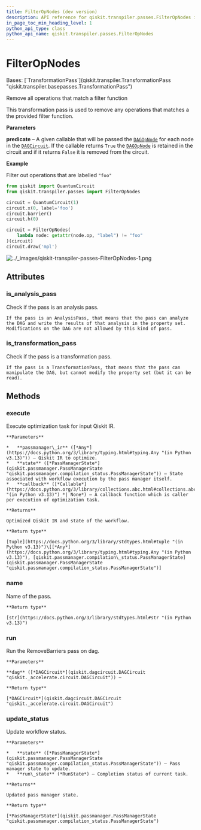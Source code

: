 ```yaml
---
title: FilterOpNodes (dev version)
description: API reference for qiskit.transpiler.passes.FilterOpNodes in the dev version of qiskit
in_page_toc_min_heading_level: 1
python_api_type: class
python_api_name: qiskit.transpiler.passes.FilterOpNodes
---
```


# FilterOpNodes

<Class id="qiskit.transpiler.passes.FilterOpNodes" isDedicatedPage={true} github="https://github.com/Qiskit/qiskit/tree/main/qiskit/transpiler/passes/utils/filter_op_nodes.py#L24-L65" signature="qiskit.transpiler.passes.FilterOpNodes(*args, **kwargs)" modifiers="class">
  Bases: [`TransformationPass`](qiskit.transpiler.TransformationPass "qiskit.transpiler.basepasses.TransformationPass")

  Remove all operations that match a filter function

  This transformation pass is used to remove any operations that matches a the provided filter function.

  **Parameters**

  **predicate** – A given callable that will be passed the [`DAGOpNode`](qiskit.dagcircuit.DAGOpNode "qiskit.dagcircuit.DAGOpNode") for each node in the [`DAGCircuit`](qiskit.dagcircuit.DAGCircuit "qiskit.dagcircuit.DAGCircuit"). If the callable returns `True` the [`DAGOpNode`](qiskit.dagcircuit.DAGOpNode "qiskit.dagcircuit.DAGOpNode") is retained in the circuit and if it returns `False` it is removed from the circuit.

  **Example**

  Filter out operations that are labelled `"foo"`

  ```python
  from qiskit import QuantumCircuit
  from qiskit.transpiler.passes import FilterOpNodes

  circuit = QuantumCircuit(1)
  circuit.x(0, label='foo')
  circuit.barrier()
  circuit.h(0)

  circuit = FilterOpNodes(
      lambda node: getattr(node.op, "label") != "foo"
  )(circuit)
  circuit.draw('mpl')
  ```

  ![../\_images/qiskit-transpiler-passes-FilterOpNodes-1.png](/images/api/qiskit/dev/qiskit-transpiler-passes-FilterOpNodes-1.png)

  ## Attributes

  ### is\_analysis\_pass

  <Attribute id="qiskit.transpiler.passes.FilterOpNodes.is_analysis_pass">
    Check if the pass is an analysis pass.

    If the pass is an AnalysisPass, that means that the pass can analyze the DAG and write the results of that analysis in the property set. Modifications on the DAG are not allowed by this kind of pass.
  </Attribute>

  ### is\_transformation\_pass

  <Attribute id="qiskit.transpiler.passes.FilterOpNodes.is_transformation_pass">
    Check if the pass is a transformation pass.

    If the pass is a TransformationPass, that means that the pass can manipulate the DAG, but cannot modify the property set (but it can be read).
  </Attribute>

  ## Methods

  ### execute

  <Function id="qiskit.transpiler.passes.FilterOpNodes.execute" github="https://github.com/Qiskit/qiskit/tree/main/qiskit/transpiler/basepasses.py#L189-L211" signature="execute(passmanager_ir, state, callback=None)">
    Execute optimization task for input Qiskit IR.

    **Parameters**

    *   **passmanager\_ir** ([*Any*](https://docs.python.org/3/library/typing.html#typing.Any "(in Python v3.13)")) – Qiskit IR to optimize.
    *   **state** ([*PassManagerState*](qiskit.passmanager.PassManagerState "qiskit.passmanager.compilation_status.PassManagerState")) – State associated with workflow execution by the pass manager itself.
    *   **callback** ([*Callable*](https://docs.python.org/3/library/collections.abc.html#collections.abc.Callable "(in Python v3.13)") *| None*) – A callback function which is caller per execution of optimization task.

    **Returns**

    Optimized Qiskit IR and state of the workflow.

    **Return type**

    [tuple](https://docs.python.org/3/library/stdtypes.html#tuple "(in Python v3.13)")\[[*Any*](https://docs.python.org/3/library/typing.html#typing.Any "(in Python v3.13)"), [qiskit.passmanager.compilation\_status.PassManagerState](qiskit.passmanager.PassManagerState "qiskit.passmanager.compilation_status.PassManagerState")]
  </Function>

  ### name

  <Function id="qiskit.transpiler.passes.FilterOpNodes.name" github="https://github.com/Qiskit/qiskit/tree/main/qiskit/passmanager/base_tasks.py#L68-L70" signature="name()">
    Name of the pass.

    **Return type**

    [str](https://docs.python.org/3/library/stdtypes.html#str "(in Python v3.13)")
  </Function>

  ### run

  <Function id="qiskit.transpiler.passes.FilterOpNodes.run" github="https://github.com/Qiskit/qiskit/tree/main/qiskit/transpiler/passes/utils/filter_op_nodes.py#L61-L65" signature="run(dag)">
    Run the RemoveBarriers pass on dag.

    **Parameters**

    **dag** ([*DAGCircuit*](qiskit.dagcircuit.DAGCircuit "qiskit._accelerate.circuit.DAGCircuit")) –

    **Return type**

    [*DAGCircuit*](qiskit.dagcircuit.DAGCircuit "qiskit._accelerate.circuit.DAGCircuit")
  </Function>

  ### update\_status

  <Function id="qiskit.transpiler.passes.FilterOpNodes.update_status" github="https://github.com/Qiskit/qiskit/tree/main/qiskit/transpiler/basepasses.py#L213-L221" signature="update_status(state, run_state)">
    Update workflow status.

    **Parameters**

    *   **state** ([*PassManagerState*](qiskit.passmanager.PassManagerState "qiskit.passmanager.compilation_status.PassManagerState")) – Pass manager state to update.
    *   **run\_state** (*RunState*) – Completion status of current task.

    **Returns**

    Updated pass manager state.

    **Return type**

    [*PassManagerState*](qiskit.passmanager.PassManagerState "qiskit.passmanager.compilation_status.PassManagerState")
  </Function>
</Class>

